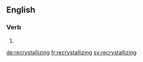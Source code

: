 ==English==

===Verb===
{{head|en}}

# {{present participle of|recrystallize|lang=en}}

[[de:recrystallizing]]
[[fr:recrystallizing]]
[[sv:recrystallizing]]